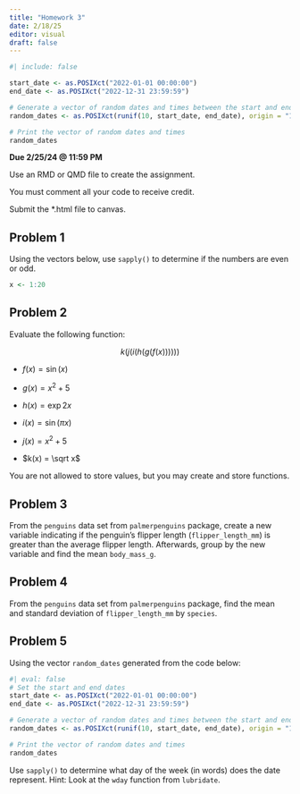 ```yaml
---
title: "Homework 3"
date: 2/18/25
editor: visual
draft: false
---
```


```r
#| include: false

start_date <- as.POSIXct("2022-01-01 00:00:00")
end_date <- as.POSIXct("2022-12-31 23:59:59")

# Generate a vector of random dates and times between the start and end dates
random_dates <- as.POSIXct(runif(10, start_date, end_date), origin = "1970-01-01")

# Print the vector of random dates and times
random_dates

```

**Due 2/25/24 \@ 11:59 PM**

Use an RMD or QMD file to create the assignment.

You must comment all your code to receive credit.

Submit the \*.html file to canvas.

## Problem 1

Using the vectors below, use `sapply()` to determine if the numbers are even or odd.

```r
x <- 1:20
```

## Problem 2

Evaluate the following function:

$$
k(j(i(h(g(f(x))))))
$$

-   $f(x)=\sin(x)$

-   $g(x) = x^2 +5$

-   $h(x) = \exp{2x}$

-   $i(x) = \sin(\pi x)$

-   $j(x) = x^2 + 5$

-   $k(x) = \sqrt x$

You are not allowed to store values, but you may create and store functions.

## Problem 3

From the `penguins` data set from `palmerpenguins` package, create a new variable indicating if the penguin's flipper length (`flipper_length_mm`) is greater than the average flipper length. Afterwards, group by the new variable and find the mean `body_mass_g`.

## Problem 4

From the `penguins` data set from `palmerpenguins` package, find the mean and standard deviation of `flipper_length_mm` by `species`.

## Problem 5

Using the vector `random_dates` generated from the code below:

```r
#| eval: false
# Set the start and end dates
start_date <- as.POSIXct("2022-01-01 00:00:00")
end_date <- as.POSIXct("2022-12-31 23:59:59")

# Generate a vector of random dates and times between the start and end dates
random_dates <- as.POSIXct(runif(10, start_date, end_date), origin = "1970-01-01")

# Print the vector of random dates and times
random_dates

```

Use `sapply()` to determine what day of the week (in words) does the date represent. Hint: Look at the `wday` function from `lubridate`.
